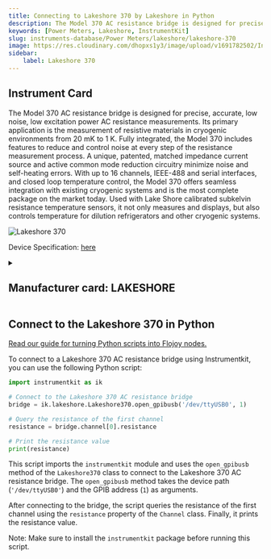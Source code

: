 ```yaml
---
title: Connecting to Lakeshore 370 by Lakeshore in Python
description: The Model 370 AC resistance bridge is designed for precise, accurate, low noise, low excitation power AC resistance measurements. Its primary application is the measurement of resistive materials in cryogenic environments from 20 mK to 1 K. Fully integrated, the Model 370 includes features to reduce and control noise at every step of the resistance measurement process. A unique, patented, matched impedance current source and active common mode reduction circuitry minimize noise and self-heating errors. With up to 16 channels, IEEE-488 and serial interfaces, and closed loop temperature control, the Model 370 offers seamless integration with existing cryogenic systems and is the most complete package on the market today. Used with Lake Shore calibrated subkelvin resistance temperature sensors, it not only measures and displays, but also controls temperature for dilution refrigerators and other cryogenic systems.
keywords: [Power Meters, Lakeshore, InstrumentKit] 
slug: instruments-database/Power Meters/lakeshore/lakeshore-370 
image: https://res.cloudinary.com/dhopxs1y3/image/upload/v1691782502/Instruments/Power%20Meters/Lakeshore-370/Lakeshore-370.png
sidebar:
    label: Lakeshore 370 
---
```



## Instrument Card

The Model 370 AC resistance bridge is designed for precise, accurate, low noise, low excitation power AC resistance measurements. Its primary application is the measurement of resistive materials in cryogenic environments from 20 mK to 1 K. Fully integrated, the Model 370 includes features to reduce and control noise at every step of the resistance measurement process. A unique, patented, matched impedance current source and active common mode reduction circuitry minimize noise and self-heating errors. With up to 16 channels, IEEE-488 and serial interfaces, and closed loop temperature control, the Model 370 offers seamless integration with existing cryogenic systems and is the most complete package on the market today. Used with Lake Shore calibrated subkelvin resistance temperature sensors, it not only measures and displays, but also controls temperature for dilution refrigerators and other cryogenic systems.

![Lakeshore 370](https://res.cloudinary.com/dhopxs1y3/image/upload/v1691782502/Instruments/Power%20Meters/Lakeshore-370/Lakeshore-370.png)

Device Specification: [here](https://www.cryotrade.ru/uploads/documents/temperature/LakeShore370.pdf)

<details style={{ marginTop: "15px"}}>
<summary><h2 style={{display:'inline'}}>Manufacturer card: LAKESHORE</h2></summary>

![LAKESHORE](https://res.cloudinary.com/dhopxs1y3/image/upload/v1692813206/Instruments/Vendor%20Logos/Lakeshore_Cryotronics.png)

Supporting advanced scientific research, Lake Shore is a leading global innovator in measurement and control solutions.

- Headquarters: Westerville, Ohio, USA
- Yearly Revenue (millions, USD): 21.4
- Vendor Website: [here](https://www.lakeshore.com/home)

</details>


<FeaturedInstrumentVideo category="POWER_METERS" />

## Connect to the Lakeshore 370 in Python

[Read our guide for turning Python scripts into Flojoy nodes.](https://docs.flojoy.ai/contribution/blocks/custom-flojoy-block/)



<Tabs>
<TabItem value="Flojoy" label="Flojoy" className="flojoy-instrument-tabs">

<SectionsCard category="POWER_METERS" manufacturer="Lakeshore"></SectionsCard>

</TabItem>
<TabItem value="InstrumentKit" label="InstrumentKit">

To connect to a Lakeshore 370 AC resistance bridge using Instrumentkit, you can use the following Python script:

```python
import instrumentkit as ik

# Connect to the Lakeshore 370 AC resistance bridge
bridge = ik.lakeshore.Lakeshore370.open_gpibusb('/dev/ttyUSB0', 1)

# Query the resistance of the first channel
resistance = bridge.channel[0].resistance

# Print the resistance value
print(resistance)
```

This script imports the `instrumentkit` module and uses the `open_gpibusb` method of the `Lakeshore370` class to connect to the Lakeshore 370 AC resistance bridge. The `open_gpibusb` method takes the device path (`'/dev/ttyUSB0'`) and the GPIB address (`1`) as arguments.

After connecting to the bridge, the script queries the resistance of the first channel using the `resistance` property of the `Channel` class. Finally, it prints the resistance value.

Note: Make sure to install the `instrumentkit` package before running this script.

</TabItem>
</Tabs>
